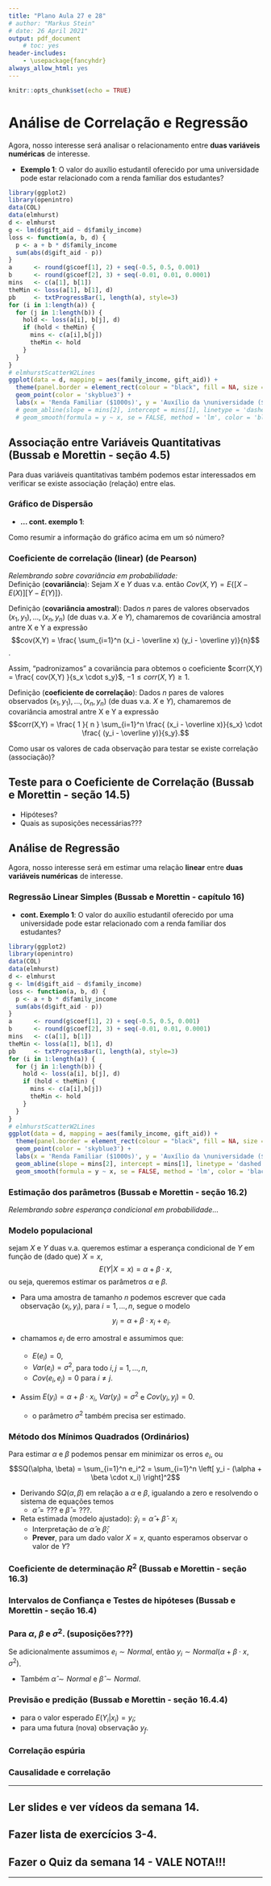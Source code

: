 ```yaml
---
title: "Plano Aula 27 e 28"
# author: "Markus Stein"
# date: 26 April 2021"
output: pdf_document
    # toc: yes
header-includes:
    - \usepackage{fancyhdr}
always_allow_html: yes
---
```

\addtolength{\headheight}{1.0cm}
\pagestyle{fancyplain} 
\lhead{\includegraphics[height=1.5cm]{logoIME.png}}
\rhead{\includegraphics[height=1.5cm]{logoEAD.png}}
\chead{UNIVERSIDADE FEDERAL DO RIO GRANDE DO SUL \\
INSTITUTO DE MATEMÁTICA E ESTATÍSTICA \\
DEPARTAMENTO DE ESTATÍSTICA \\
\vspace{0.3cm}
MAT02219 - Probabilidade e Estatística - 2022/1
}
\renewcommand{\headrulewidth}{0pt} 


```r
knitr::opts_chunk$set(echo = TRUE)
```

# Análise de Correlação e Regressão 
Agora, nosso interesse será analisar o relacionamento entre **duas variáveis numéricas** de interesse.

<!-- * **Exemplo 1**: O Índice de Desenvolvimento Humano (IDH) em países pode estar associado à carga tributária?   -->
<!-- ![](IDH1.png){ width=60% }   -->

<!-- Artigo de 2012: https://carodinheiro.blogfolha.uol.com.br/2012/12/14/pagamento-de-impostos-no-brasil-e-um-investimento-sem-retorno/ -->

<!-- \vspace{0.5cm} -->

* **Exemplo 1**: O valor do auxílio estudantil oferecido por uma universidade pode estar relacionado com a renda familiar dos estudantes?

```r
library(ggplot2)
library(openintro)
data(COL)
data(elmhurst)
d <- elmhurst
g <- lm(d$gift_aid ~ d$family_income)
loss <- function(a, b, d) {
  p <- a + b * d$family_income
  sum(abs(d$gift_aid - p))
}
a      <- round(g$coef[1], 2) + seq(-0.5, 0.5, 0.001)
b      <- round(g$coef[2], 3) + seq(-0.01, 0.01, 0.0001)
mins   <- c(a[1], b[1])
theMin <- loss(a[1], b[1], d)
pb     <- txtProgressBar(1, length(a), style=3)
for (i in 1:length(a)) {
  for (j in 1:length(b)) {
    hold <- loss(a[i], b[j], d)
    if (hold < theMin) {
      mins <- c(a[i],b[j])
      theMin <- hold
    }
  }
}
# elmhurstScatterW2Lines
ggplot(data = d, mapping = aes(family_income, gift_aid)) + 
  theme(panel.border = element_rect(colour = "black", fill = NA, size = 1)) + 
  geom_point(color = 'skyblue3') + 
  labs(x = 'Renda Familiar ($1000s)', y = 'Auxílio da \nuniversidade ($1000s)') #+ 
  # geom_abline(slope = mins[2], intercept = mins[1], linetype = 'dashed', size = 1) + 
  # geom_smooth(formula = y ~ x, se = FALSE, method = 'lm', color = 'black')
```

## Associação entre Variáveis Quantitativas (Bussab e Morettin - seção 4.5)
Para duas variáveis quantitativas também podemos estar interessados em verificar se existe associação (relação) entre elas.  

### Gráfico de Dispersão

* **... cont. exemplo 1**: 

<!-- ```{r tabela1, echo=FALSE, warning=FALSE} -->
<!-- library(knitr) -->
<!-- tabela1 <- rbind(votos, abstencoes, habilitados) -->
<!-- tabela1 <- cbind(tabela1, rowSums(tabela1)) -->
<!-- rownames(tabela1) <- c("Votos", "Abstenções", "Total habilitados") -->
<!-- colnames(tabela1) <- c("Docentes", "Técnicos", "Estudantes", "Total") -->
<!-- kable(tabela1) -->
<!-- ``` -->

<!-- * **... cont. exemplo 2**:  -->

<!-- ```{r tabela2, echo=FALSE, warning=FALSE} -->
<!-- tabela2 <- rbind(chapa1, chapa2, chapa3, votos) -->
<!-- tabela2 <- cbind(tabela2, rowSums(tabela2)) -->
<!-- rownames(tabela2) <- c("Chapa 1", "Chapa 2", "Chapa 3", "Total votos válidos") -->
<!-- colnames(tabela2) <- colnames(tabela1) -->
<!-- kable(tabela2) -->
<!-- ``` -->

\vspace{0.3cm}
Como resumir a informação do gráfico acima em um só número?

<!-- \vspace{0.5cm} -->

### Coeficiente de correlação (linear) (de Pearson)

*Relembrando sobre covariância em probabilidade:*  
Definição (**covariância**): Sejam $X$ e $Y$ duas v.a. então $Cov(X,Y) = E \left\{ \left[ X - E(X) \right] \left[ Y - E(Y) \right] \right\}$. 

\vspace{0.2cm}

Definição (**covariância amostral**): Dados $n$ pares de valores observados $(x_1, y_1), \ldots, (x_n, y_n)$ (de duas v.a. $X$ e $Y$), chamaremos de covariância amostral antre X e Y a expressão
$$cov(X,Y) = \frac{ \sum_{i=1}^n (x_i - \overline x) (y_i - \overline y)}{n}$$. 

Assim, "padronizamos" a covariância para obtemos o coeficiente $corr(X,Y) = \frac{ cov(X,Y) }{s_x \cdot s_y}$, $-1 \leq corr(X,Y) \geq 1$.  

Definição (**coeficiente de correlação**): Dados $n$ pares de valores observados $(x_1, y_1), \ldots, (x_n, y_n)$ (de duas v.a. $X$ e $Y$), chamaremos de covariância amostral antre X e Y a expressão
$$corr(X,Y) = \frac{ 1 }{ n } \sum_{i=1}^n \frac{ (x_i - \overline x)}{s_x} \cdot \frac{ (y_i - \overline y)}{s_y}.$$  



<!-- * Duas variáveis aleatórias $X$ e $Y$ são ditas *independentes* se e somente se a probabilidade conjunta é igual ao produto das probabilidades marginais -->
<!-- $$P(X=i, Y=j) = P(X=i) \times P(Y=j),$$ -->
<!-- para todo $i=1, \ldots, k$ e $j=1, \ldots, l$. -->

<!-- * No teste de associação, a hipótese nula é dada por  -->
<!-- $$H_0: \pi_{ij} = \pi_{i.} \pi_{.j} \text{  ou  } H_0: P(X=i, Y=j) = P(X=i) \times P(Y=j).$$ -->


\vspace{0.2cm}

Como usar os valores de cada observação para testar se existe correlação (associação)?

## Teste para o Coeficiente de Correlação (Bussab e Morettin - seção 14.5)
* Hipóteses?
* Quais as suposições necessárias???

<!-- * o que são resíduos em correlação:::  -->
<!-- O que as diferenças $o_{ij} - e_{ij}$ nos dizem sobre a associação entre $X$ e $Y$? -->

<!-- * Os resíduos podem res vistos como o desvio de uma observação em relação ao seu valor esperado sob $H_0$. -->
<!-- $$res_{ij} = \frac{o_{ij} - e_{ij}}{\sqrt{e_{ij}}}$$ -->

## Análise de Regressão 
Agora, nosso interesse será em estimar uma relação **linear** entre **duas variáveis numéricas** de interesse.

### Regressão Linear Simples (Bussab e Morettin - capítulo 16)

* **cont. Exemplo 1**: O valor do auxílio estudantil oferecido por uma universidade pode estar relacionado com a renda familiar dos estudantes?

```r
library(ggplot2)
library(openintro)
data(COL)
data(elmhurst)
d <- elmhurst
g <- lm(d$gift_aid ~ d$family_income)
loss <- function(a, b, d) {
  p <- a + b * d$family_income
  sum(abs(d$gift_aid - p))
}
a      <- round(g$coef[1], 2) + seq(-0.5, 0.5, 0.001)
b      <- round(g$coef[2], 3) + seq(-0.01, 0.01, 0.0001)
mins   <- c(a[1], b[1])
theMin <- loss(a[1], b[1], d)
pb     <- txtProgressBar(1, length(a), style=3)
for (i in 1:length(a)) {
  for (j in 1:length(b)) {
    hold <- loss(a[i], b[j], d)
    if (hold < theMin) {
      mins <- c(a[i],b[j])
      theMin <- hold
    }
  }
}
# elmhurstScatterW2Lines
ggplot(data = d, mapping = aes(family_income, gift_aid)) +
  theme(panel.border = element_rect(colour = "black", fill = NA, size = 1)) +
  geom_point(color = 'skyblue3') +
  labs(x = 'Renda Familiar ($1000s)', y = 'Auxílio da \nuniversidade ($1000s)') +
  geom_abline(slope = mins[2], intercept = mins[1], linetype = 'dashed', size = 1) +
  geom_smooth(formula = y ~ x, se = FALSE, method = 'lm', color = 'black')
```

### Estimação dos parâmetros (Bussab e Morettin - seção 16.2)
*Relembrando sobre esperança condicional em probabilidade...*   

### Modelo populacional
sejam $X$ e $Y$ duas v.a. queremos estimar a esperança condicional de $Y$ em função de (dado que) $X=x$,
$$E(Y \vert X=x) = \alpha + \beta \cdot x,$$
ou seja, queremos estimar os parâmetros $\alpha$ e $\beta$.  

* Para uma amostra de tamanho $n$ podemos escrever que cada observação $(x_i, y_i)$, para $i = 1, \ldots, n$, segue o modelo
$$y_i = \alpha + \beta \cdot x_i + e_i.$$  

* chamamos $e_i$ de erro amostral e assumimos que:
    + $E(e_i) = 0$, 
    + $Var(e_i) = \sigma^2$, para todo $i,j = 1, \ldots, n$,
    + $Cov(e_i, e_j) = 0$ para $i\neq j$.  

* Assim $E(y_i) = \alpha + \beta \cdot x_i$, $Var(y_i)=\sigma^2$ e $Cov(y_i, y_j)=0$.
    +  o parâmetro $\sigma^2$ também precisa ser estimado.
    
<!-- \vspace{0.2cm} -->

### Método dos Mínimos Quadrados (Ordinários)
Para estimar $\alpha$ e $\beta$ podemos pensar em minimizar os erros $e_i$, ou
$$SQ(\alpha, \beta) = \sum_{i=1}^n e_i^2 = \sum_{i=1}^n \left[ y_i - (\alpha + \beta \cdot x_i) \right]^2$$

* Derivando $SQ(\alpha, \beta)$ em relação a $\alpha$ e $\beta$, igualando a zero e resolvendo o sistema de equações temos
    + $\widehat \alpha = ???$ e $\widehat \beta = ???$.  

* Reta estimada (modelo ajustado): $\widehat y_i = \widehat \alpha + \widehat \beta \cdot x_i$
    + Interpretação de $\widehat \alpha$ e $\widehat \beta$;
    + **Prever**, para um dado valor $X=x$, quanto esperamos observar o valor de $Y$?

\vspace{0.2cm}

### Coeficiente de determinação $R^2$ (Bussab e Morettin - seção 16.3)

<!-- \vspace{0.5cm} -->

### Intervalos de Confiança e Testes de hipóteses (Bussab e Morettin - seção 16.4)
### Para $\alpha$, $\beta$ e $\sigma^2$. (**suposições???**)
Se adicionalmente assumimos $e_i \sim Normal$, então $y_i \sim Normal(\alpha + \beta \cdot x, \sigma^2)$.

* Também $\widehat \alpha \sim Normal$ e $\widehat \beta \sim Normal$.

### **Previsão** e **predição** (Bussab e Morettin - seção 16.4.4)
* para o valor esperado $E(Y_i \vert x_i) = y_i$;
* para uma futura (nova) observação $y_f$.


### Correlação espúria

### Causalidade e correlação

\vspace{0.5cm}

***
## Ler slides e ver vídeos da semana 14.
## Fazer lista de exercícios 3-4.
## Fazer o Quiz da semana 14 - VALE NOTA!!!
***  
